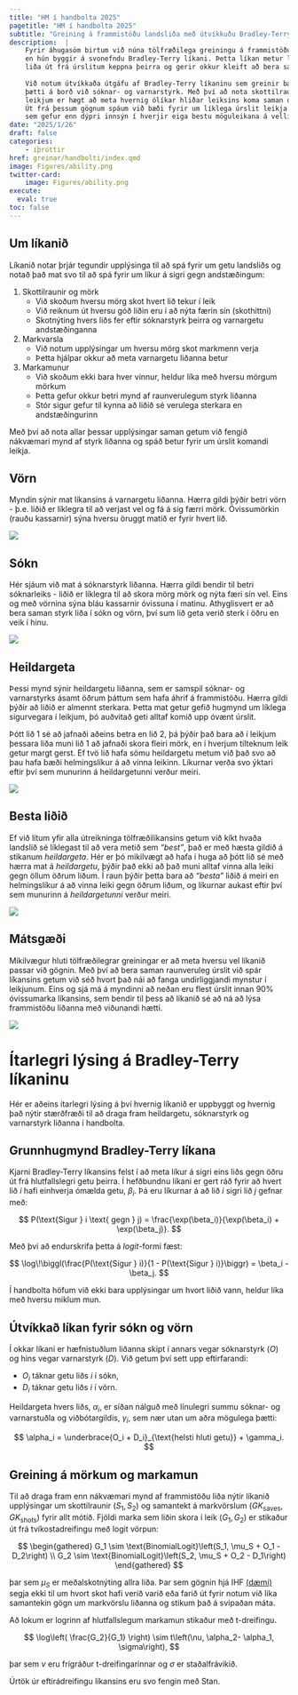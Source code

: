 ```yaml
---
title: "HM í handbolta 2025"
pagetitle: "HM í handbolta 2025"
subtitle: "Greining á frammistöðu landsliða með útvíkkuðu Bradley-Terry líkani"
description:  |
    Fyrir áhugasöm birtum við núna tölfræðilega greiningu á frammistöðu landsliða sem keppa á HM í handbolta, 
    en hún byggir á svonefndu Bradley-Terry líkani. Þetta líkan metur líkur á sigri milli 
    liða út frá úrslitum keppna þeirra og gerir okkur kleift að bera saman getu ólíkra liða. <br><br>
    
    Við notum útvíkkaða útgáfu af Bradley-Terry líkaninu sem greinir bæði heildargetu liða og 
    þætti á borð við sóknar- og varnarstyrk. Með því að nota skottilraunir, varin skot og mörk úr 
    leikjum er hægt að meta hvernig ólíkar hliðar leiksins koma saman og móta frammistöðuna. 
    Út frá þessum gögnum spáum við bæði fyrir um líklega úrslit leikja og reiknum heildarstyrkleika liða,
    sem gefur enn dýpri innsýn í hverjir eiga bestu möguleikana á vellinum.
date: "2025/1/26"
draft: false
categories:
    - íþróttir
href: greinar/handbolti/index.qmd
image: Figures/ability.png
twitter-card:
    image: Figures/ability.png
execute: 
  eval: true
toc: false
---
```


## Um líkanið

Líkanið notar þrjár tegundir upplýsinga til að spá fyrir um getu landsliðs og notað það mat svo til að spá fyrir um líkur á sigri gegn andstæðingum:

1. Skottilraunir og mörk
    - Við skoðum hversu mörg skot hvert lið tekur í leik
    - Við reiknum út hversu góð liðin eru í að nýta færin sín (skothittni)
    - Skotnýting hvers liðs fer eftir sóknarstyrk þeirra og varnargetu andstæðinganna
2. Markvarsla
    - Við notum upplýsingar um hversu mörg skot markmenn verja
    - Þetta hjálpar okkur að meta varnargetu liðanna betur
3. Markamunur
    - Við skoðum ekki bara hver vinnur, heldur líka með hversu mörgum mörkum
    - Þetta gefur okkur betri mynd af raunverulegum styrk liðanna
    - Stór sigur gefur til kynna að liðið sé verulega sterkara en andstæðingurinn

Með því að nota allar þessar upplýsingar saman getum við fengið nákvæmari mynd af styrk liðanna og spáð betur fyrir um úrslit komandi leikja.



## Vörn

Myndin sýnir mat líkansins á varnargetu liðanna. Hærra gildi þýðir betri vörn - þ.e. liðið er líklegra til að verjast vel og fá á sig færri mörk. Óvissumörkin (rauðu kassarnir) sýna hversu öruggt matið er fyrir hvert lið.

![](Figures/defense.png){.column-page}

## Sókn

Hér sjáum við mat á sóknarstyrk liðanna. Hærra gildi bendir til betri sóknarleiks - liðið er líklegra til að skora mörg mörk og nýta færi sín vel. Eins og með vörnina sýna bláu kassarnir óvissuna í matinu. Athyglisvert er að bera saman styrk liða í sókn og vörn, því sum lið geta verið sterk í öðru en veik í hinu.

![](Figures/offense.png){.column-page}

## Heildargeta

Þessi mynd sýnir heildargetu liðanna, sem er samspil sóknar- og varnarstyrks ásamt öðrum þáttum sem hafa áhrif á frammistöðu. Hærra gildi þýðir að liðið er almennt sterkara. Þetta mat getur gefið hugmynd um líklega sigurvegara í leikjum, þó auðvitað geti alltaf komið upp óvænt úrslit. 

Þótt lið 1 sé að jafnaði aðeins betra en lið 2, þá þýðir það bara að í leikjum þessara liða muni lið 1 að jafnaði skora fleiri mörk, en í hverjum tilteknum leik getur margt gerst. Ef tvö lið hafa sömu heildargetu metum við það svo að þau hafa bæði helmingslíkur á að vinna leikinn. Líkurnar verða svo ýktari eftir því sem munurinn á heildargetunni verður meiri.

![](Figures/ability.png){.column-page}

## Besta liðið

Ef við lítum yfir alla útreikninga tölfræðilíkansins getum við kíkt hvaða landslið sé líklegast til að vera metið sem *"best"*, það er með hæsta gildið á stikanum *heildargeta*. Hér er þó mikilvægt að hafa í huga að þótt lið sé með hærra mat á *heildargetu*, þýðir það ekki að það muni alltaf vinna alla leiki gegn öllum öðrum liðum. Í raun þýðir þetta bara að *"besta"* liðið á meiri en helmingslíkur á að vinna leiki gegn öðrum liðum, og líkurnar aukast eftir því sem munurinn á *heildargetunni* verður meiri.

![](Figures/best_team.png){.column-page}

## Mátsgæði

Mikilvægur hluti tölfræðilegrar greiningar er að meta hversu vel líkanið passar við gögnin. Með því að bera saman raunveruleg úrslit við spár líkansins getum við séð hvort það nái að fanga undirliggjandi mynstur í leikjunum. Eins og sjá má á myndinni að neðan eru flest úrslit innan 90% óvissumarka líkansins, sem bendir til þess að líkanið sé að ná að lýsa frammistöðu liðanna með viðunandi hætti.

![](Figures/goal_diff_fit.png){.column-page}


# Ítarlegri lýsing á Bradley-Terry líkaninu

Hér er aðeins ítarlegri lýsing á því hvernig líkanið er uppbyggt og hvernig það nýtir stærðfræði til að draga fram heildargetu, sóknarstyrk og varnarstyrk liðanna í handbolta.

## Grunnhugmynd Bradley-Terry líkana

Kjarni Bradley-Terry líkansins felst í að meta líkur á sigri eins liðs gegn öðru út frá hlutfallslegri getu þeirra. Í hefðbundnu líkani er gert ráð fyrir að hvert lið $i$ hafi einhverja ómælda getu, $\beta_i$. Þá eru líkurnar á að lið $i$ sigri lið $j$ gefnar með:

$$
P(\text{Sigur } i \text{ gegn } j) = \frac{\exp(\beta_i)}{\exp(\beta_i) + \exp(\beta_j)}.
$$

Með því að endurskrifa þetta á *logit*-formi fæst:

$$
\log\!\biggl(\frac{P(\text{Sigur } i)}{1 - P(\text{Sigur } i)}\biggr) = \beta_i - \beta_j.
$$

Í handbolta höfum við ekki bara upplýsingar um hvort liðið vann, heldur líka með hversu miklum mun. 

## Útvíkkað líkan fyrir sókn og vörn

Í okkar líkani er hæfnistuðlum liðanna skipt í annars vegar sóknarstyrk ($O$) og hins vegar varnarstyrk ($D$). Við getum því sett upp eftirfarandi:

- $O_i$ táknar getu liðs $i$ í sókn,
- $D_i$ táknar getu liðs $i$ í vörn.

Heildargeta hvers liðs, $\alpha_i$, er síðan nálguð með línulegri summu sóknar- og varnarstuðla og viðbótargildis, $\gamma_i$, sem nær utan um aðra mögulega þætti:

$$
\alpha_i = \underbrace{O_i + D_i}_{\text{helsti hluti getu}} + \gamma_i.
$$

## Greining á mörkum og markamun

Til að draga fram enn nákvæmari mynd af frammistöðu liða nýtir líkanið upplýsingar um skottilraunir $(S_1, S_2)$ og samantekt á markvörslum ($GK_\text{saves}, GK_\text{shots}$) fyrir allt mótið. Fjöldi marka sem liðin skora í leik $(G_1, G_2)$ er stikaður út frá tvíkostadreifingu með logit vörpun:

$$
\begin{gathered}
G_1 \sim \text{BinomialLogit}\left(S_1, \mu_S + O_1 - D_2\right) \\
G_2 \sim \text{BinomialLogit}\left(S_2, \mu_S + O_2 - D_1\right)
\end{gathered}
$$

þar sem $\mu_S$ er meðalskotnýting allra liða. Þar sem gögnin hjá IHF [(dæmi)](https://www.ihf.info/competitions/men/308/29th-ihf-mens-world-championship-2025/177649/match-center/202061) segja ekki til um hvort skot hafi verið varið eða farið út fyrir notum við líka samantekin gögn um markvörslu liðanna og stikum það á svipaðan máta.

Að lokum er logrinn af hlutfallslegum markamun stikaður með t-dreifingu.

$$
\log\left( \frac{G_2}{G_1} \right) \sim t\left(\nu, \alpha_2- \alpha_1, \sigma\right),
$$

þar sem $\nu$ eru frígráður t-dreifingarinnar og $\sigma$ er staðalfrávikið.

Úrtök úr eftirádreifingu líkansins eru svo fengin með Stan.